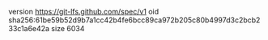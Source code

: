 version https://git-lfs.github.com/spec/v1
oid sha256:61be59b52d9b7a1cc42b4fe6bcc89ca972b205c80b4997d3c2bcb233c1a6e42a
size 6034
